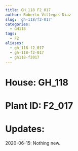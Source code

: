 ```yaml
---
title: GH_118 F2_017
author: Roberto Villegas-Diaz
slug: 'gh-118/f2-017'
categories:
  - GH118
tags:
  - F2
aliases:
  - gh_118-f2_017
  - gh-118-f2-017
  - gh118-f2017
---
```


# **House**: GH_118
# **Plant ID**: F2_017
# **Updates**: 
2020-06-15: Nothing new.
